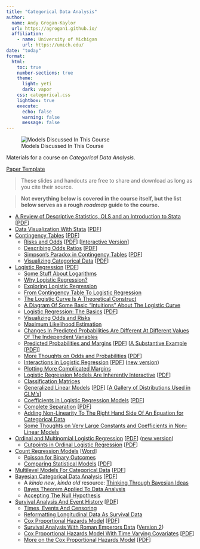 ```yaml
---
title: "Categorical Data Analysis"
author: 
  name: Andy Grogan-Kaylor 
  url: https://agrogan1.github.io/
  affiliation: 
    - name: University of Michigan
      url: https://umich.edu/
date: "today"
format:
  html: 
    toc: true
    number-sections: true
    theme:
      light: yeti
      dark: vapor
    css: categorical.css
    lightbox: true
    execute: 
      echo: false
      warning: false
      message: false
---
```


![Models Discussed In This Course](categorical-overview.png)

Materials for a course on *Categorical Data Analysis*.

[Paper Template](https://agrogan1.github.io/newstuff/categorical/paper-template/categorical.html)

> These slides and handouts are free to share and download as long as you cite their source.

> **Not everything below is covered in the course itself, but the list below serves as a rough *roadmap* guide to the course.**

* [A Review of Descriptive Statistics, OLS and an Introduction to Stata](https://agrogan1.github.io/newstuff/categorical/review-stats-intro-stata/review-stats-intro-stata-slidy.html) [[PDF](https://agrogan1.github.io/newstuff/categorical/review-stats-intro-stata/review-stats-intro-stata.pdf)]
* [Data Visualization With Stata](https://agrogan1.github.io/Stata/data-visualization-with-Stata/data-visualization-with-Stata.html) [[PDF](https://agrogan1.github.io/Stata/data-visualization-with-Stata/data-visualization-with-Stata.pdf)]
* [Contingency Tables](https://agrogan1.github.io/newstuff/categorical/contingency-tables/contingency-tables-slidy.html) [[PDF](https://agrogan1.github.io/newstuff/categorical/contingency-tables/contingency-tables.pdf)]
    + [Risks and Odds](https://agrogan1.github.io/newstuff/categorical/risks-and-odds/risks-and-odds.html) [[PDF](https://agrogan1.github.io/newstuff/categorical/risks-and-odds/risks-and-odds.pdf)] [[Interactive Version](https://agrogan1.github.io/newstuff/categorical/risks-and-odds-2/risks-and-odds-2.html)]
    + [Describing Odds Ratios](https://agrogan1.github.io/newstuff/categorical/describing-odds-ratios/describing-odds-ratios.html) [[PDF](https://agrogan1.github.io/newstuff/categorical/describing-odds-ratios/describing-odds-ratios.pdf)]
    + [Simpson's Paradox in Contingency Tables](https://agrogan1.github.io/newstuff/categorical/simpsons-paradox-hospital-data/simpsons-paradox-hospital-data.html) [[PDF](https://agrogan1.github.io/newstuff/categorical/simpsons-paradox-hospital-data/simpsons-paradox-hospital-data.pdf)]
    + [Visualizing Categorical Data](https://agrogan1.github.io/newstuff/categorical/visualizing-categorical-data/visualizing-categorical-data.html) [[PDF](https://agrogan1.github.io/newstuff/categorical/visualizing-categorical-data/visualizing-categorical-data.pdf)]
* [Logistic Regression](https://agrogan1.github.io/newstuff/categorical/logistic-regression/logistic-regression-slidy.html) [[PDF](https://agrogan1.github.io/newstuff/categorical/logistic-regression/logistic-regression.pdf)]
    + [Some Stuff About Logarithms](https://agrogan1.github.io/newstuff/categorical/logarithms-some-stuff/logarithms-some-stuff.html)
    + [Why Logistic Regression?](https://agrogan1.github.io/newstuff/categorical/logistic-why/why-logistic.png)
    + [Exploring Logistic Regression](https://agrogan.shinyapps.io/exploring_logistic_regression/)
    + [From Contingency Table To Logistic Regression](https://agrogan1.github.io/newstuff/categorical/from-contingency-table-to-logistic-regression/from-contingency-table-to-logistic-regression.html)
    + [The Logistic Curve Is A Theoretical Construct](https://agrogan1.github.io/newstuff/categorical/logistic-curve-theoretical-construct/logistic-curve-theoretical-construct.html)
    + [A Diagram Of Some Basic "Intuitions" About The Logistic Curve](https://agrogan1.github.io/newstuff/categorical/logistic-curve-intuitions.pdf)
    + [Logistic Regression: The Basics](https://agrogan1.github.io/newstuff/categorical/logistic-regression-the-basics/logistic-regression-the-basics.html) [[PDF](https://agrogan1.github.io/newstuff/categorical/logistic-regression-the-basics/logistic-regression-the-basics.pdf)]
    + [Visualizing Odds and Risks](https://agrogan1.github.io/newstuff/categorical/visualizing-odds-and-risks/visualizing-odds-and-risks.pdf)
     + [Maximum Likelihood Estimation](https://agrogan1.github.io/teaching/likelihood-and-log-likelihood/likelihood-and-log-likelihood.html)
     + [Changes In Predicted Probabilities Are Different At Different Values Of The Independent Variables](https://agrogan1.github.io/newstuff/categorical/logistic-regression-and-predicted-probabilities/logistic-regression-and-predicted-probabilities.pdf) 
    + [Predicted Probabilities and Margins](https://agrogan1.github.io/newstuff/categorical/predict-and-margins/predict-and-margins.html) [[PDF](https://agrogan1.github.io/newstuff/categorical/predict-and-margins/predict-and-margins.pdf)] [[A Substantive Example](https://agrogan1.github.io/newstuff/categorical/predict-and-margins-substantive-example/predict-and-margins-substantive-example.html) [[PDF](https://agrogan1.github.io/newstuff/categorical/predict-and-margins-substantive-example/predict-and-margins-substantive-example.pdf)]]
    + [More Thoughts on Odds and Probabilities](https://agrogan1.github.io/newstuff/categorical/logistic-more-thoughts/logistic-more-thoughts.html) [[PDF](https://agrogan1.github.io/newstuff/categorical/logistic-more-thoughts/logistic-more-thoughts.pdf)]
    + [Interactions in Logistic Regression](https://agrogan1.github.io/newstuff/categorical/logistic-interactions-2/logistic-interactions-2.html) [[PDF](https://agrogan1.github.io/newstuff/categorical/logistic-interactions-2/logistic-interactions-2.pdf)] ([new version](https://agrogan1.github.io/newstuff/categorical/logistic-interactions-3/logistic-interactions-3.html))
    + [Plotting More Complicated Margins](https://agrogan1.github.io/newstuff/categorical/logistic-plotting-margins/logistic-plotting-margins.html)
    + [Logistic Regression Models Are Inherently Interactive](https://agrogan1.github.io/newstuff/categorical/logistic-inherently-interactive/logistic-inherently-interactive.html) [[PDF](https://agrogan1.github.io/newstuff/categorical/logistic-inherently-interactive/logistic-inherently-interactive.pdf)]
    + [Classification Matrices](https://agrogan1.github.io/newstuff/categorical/classification/classification.html)
    + [Generalized Linear Models](https://agrogan1.github.io/newstuff/categorical/glm/glm.html) [[PDF](https://agrogan1.github.io/newstuff/categorical/glm/glm.pdf)] [[A Gallery of Distributions Used in GLM's](https://agrogan1.github.io/newstuff/categorical/glm/glm-gallery.html)]
    + [Coefficients in Logistic Regression Models](https://agrogan1.github.io/newstuff/categorical/logistic-and-covariates/logistic-and-covariates.html) [[PDF](https://agrogan1.github.io/newstuff/categorical/logistic-and-covariates/logistic-and-covariates.pdf)]
    + [Complete Separation](https://agrogan1.github.io/newstuff/categorical/logistic-regression/complete-separation.html) [[PDF](https://agrogan1.github.io/newstuff/categorical/logistic-regression/complete-separation.pdf)] 
    + [Adding Non-Linearity To The Right Hand Side Of An Equation for Categorical Data](https://agrogan1.github.io/newstuff/categorical/adding-non-linearity-to-right-hand-side/adding-non-linearity-to-right-hand-side.html)
    + [Some Thoughts on Very Large Constants and Coefficients in Non-Linear Models](https://agrogan1.github.io/newstuff/categorical/bigORs/very-large-constants-ORs-RRs-IRRs.html)
* [Ordinal and Multinomial Logistic Regression](https://agrogan1.github.io/newstuff/categorical/ordinal-multinomial-logistic-regression/ordinal-multinomial-logistic-regression-slidy.html) [[PDF](https://agrogan1.github.io/newstuff/categorical/ordinal-multinomial-logistic-regression/ordinal-multinomial-logistic-regression.pdf)] ([new version](https://agrogan1.github.io/newstuff/categorical/ordinal-multinomial-logistic-regression-2/ordinal-multinomial-logistic-regression-2.html))
    + [Cutpoints in Ordinal Logistic Regression](https://agrogan1.github.io/newstuff/categorical/ordinal-logistic-cutpoints/ordinal-logistic-cutpoints.html) [[PDF](https://agrogan1.github.io/newstuff/categorical/ordinal-logistic-cutpoints/ordinal-logistic-cutpoints.pdf)]
* [Count Regression Models](https://agrogan1.github.io/newstuff/categorical/count-regression/count-regression-slidy.html) [[Word](https://agrogan1.github.io/newstuff/categorical/count-regression/count-regression.docx)]
    + [Poisson for Binary Outcomes](https://agrogan1.github.io/newstuff/categorical/poisson-for-binary-outcomes/poisson-for-binary-outcomes.html)
    + [Comparing Statistical Models](https://agrogan1.github.io/newstuff/categorical/comparing-models/comparing-models.html) [[PDF](https://agrogan1.github.io/newstuff/categorical/comparing-models/comparing-models.pdf)]
* [Multilevel Models For Categorical Data](https://agrogan1.github.io/newstuff/categorical/multilevel/multilevel-slidy.html) [[PDF](https://agrogan1.github.io/newstuff/categorical/multilevel/multilevel.pdf)]
* [Bayesian Categorical Data Analysis](https://agrogan1.github.io/newstuff/categorical/Bayes/Bayes-slidy.html) [[PDF](https://agrogan1.github.io/newstuff/categorical/Bayes/Bayes.pdf)]
    + A *kinda new*, *kinda old* resource: [Thinking Through Bayesian Ideas](https://agrogan.shinyapps.io/Thinking-Through-Bayes/)
    + [Bayes Theorem Applied To Data Analysis](https://agrogan1.github.io/newstuff/Bayes-theorem/Bayes-theorem.html)
    + [Accepting The Null Hypothesis](https://agrogan1.github.io/Bayes/accepting-H0/accepting-H0.html)
* [Survival Analysis And Event History](https://agrogan1.github.io/newstuff/categorical/survival-analysis-and-event-history/survival-analysis-and-event-history-slidy.html)  [[PDF](https://agrogan1.github.io/newstuff/categorical/survival-analysis-and-event-history/survival-analysis-and-event-history.pdf)]
    + [Times, Events And Censoring](https://agrogan1.github.io/newstuff/categorical/survival-analysis-and-event-history/times-events-and-censoring.html)
    + [Reformatting Longitudinal Data As Survival Data](https://agrogan1.github.io/newstuff/categorical/survival-analysis-and-event-history/simulated-survival-data.html)
    + [Cox Proportional Hazards Model](https://agrogan1.github.io/newstuff/categorical/survival-analysis-and-event-history/Cox-proportional-hazards-model-slidy.html) [[PDF](https://agrogan1.github.io/newstuff/categorical/survival-analysis-and-event-history/Cox-proportional-hazards-model.pdf)]
    + [Survival Analysis With Roman Emperors Data](https://agrogan1.github.io/newstuff/categorical/survival-analysis-and-event-history/emperors/emperors.html) ([Version 2](https://agrogan1.github.io/newstuff/categorical/survival-analysis-and-event-history/emperors2/emperors2.html))
    + [Cox Proportional Hazards Model With Time Varying Covariates](https://agrogan1.github.io/newstuff/categorical/survival-analysis-Cox-TVC/survival-analysis-Cox-TVC.html) [[PDF](https://agrogan1.github.io/newstuff/categorical/survival-analysis-Cox-TVC/survival-analysis-Cox-TVC.pdf)]
    + [More on the Cox Proportional Hazards Model](https://agrogan1.github.io/newstuff/categorical/survival-more-on-Cox-model/survival-more-on-Cox-model.html) [[PDF](https://agrogan1.github.io/newstuff/categorical/survival-more-on-Cox-model/survival-more-on-Cox-model.pdf)]









